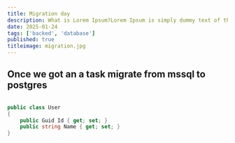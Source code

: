 ```yaml
---
title: Migration day
description: What is Lorem Ipsum?Lorem Ipsum is simply dummy text of the printing and typesetting industry. Lorem Ipsum has been the industry's standard dummy text ever since the 1500s, when an unknown printer took a galley of type and scrambled it to make a type specimen book. It has survived not only five centuries, but also the leap into electronic typesetting, remaining essentially unchanged. It was popularised in the 1960s with the release of Letraset sheets containing Lorem Ipsum passages, and more recently with desktop publishing software like Aldus PageMaker including versions of Lorem Ipsum.
date: 2025-01-24
tags: ['backed', 'database']
published: true
titleimage: migration.jpg
---
```


## Once we got an a task migrate from mssql to postgres

```csharp {3} showLineNumbers

public class User
{
    public Guid Id { get; set; }
    public string Name { get; set; }
}

```
